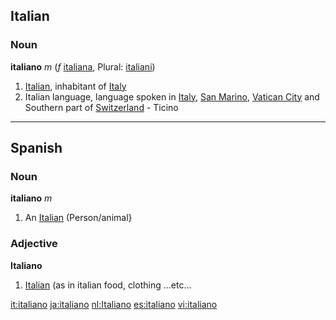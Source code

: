 ==Italian==
===Noun===
'''italiano''' ''m'' (''f'' [[italiana]], Plural: [[italiani]])

# [[Italian]], inhabitant of [[Italy]]
# Italian language, language spoken in [[Italy]], [[San Marino]], [[Vatican City]] and Southern part of [[Switzerland]]   - Ticino

----

==Spanish==
===Noun===
'''italiano''' ''m'' 

# An [[Italian]] (Person/animal}

===Adjective===
'''Italiano'''

#[[Italian]] (as in italian food,  clothing ...etc...
[[it:italiano]]
[[ja:italiano]]
[[nl:Italiano]]
[[es:italiano]]
[[vi:italiano]]